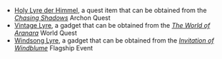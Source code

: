 {{Disambiguation}}

* [[Holy Lyre der Himmel]], a quest item that can be obtained from the ''[[Chasing Shadows]]'' Archon Quest
* [[Vintage Lyre]], a gadget that can be obtained from the ''[[The World of Aranara]]'' World Quest
* [[Windsong Lyre]], a gadget that can be obtained from the ''[[Invitation of Windblume]]'' Flagship Event